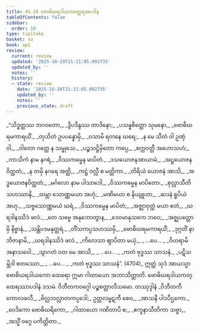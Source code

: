 ```yaml
---
title: 45.10 ဗောဓိဃရဒါယကတ္ထေရအပဒါန
tableOfContents: false
sidebar:
  order: 10
type: tipitaka
basket: su
book: ap1
review:
  current: review
  updated: '2025-10-20T21:21:05.092735'
  updated_by: ''
  notes: ''
  history:
  - state: review
    date: '2025-10-20T21:21:05.092735'
    updated_by: ''
    notes: ''
    previous_state: draft
---
```



<DynamicBreadcrumb />


<ReviewStatus review={frontmatter.review} showDetails={true} />

<HypothesisAnnotation frontmatter={frontmatter} />

<Division number="69" book="ap1" e="ch" v="20" p="434">

<Paragraph number="5861" type="verses" book="ap1">
_“သိဒ္ဓတ္ထဿ ဘဂဝတော,_  
_ဒွိပဒိန္ဒဿ တာဒိနော;_  
_ပသန္နစိတ္တော သုမနော,_  
_ဗောဓိဃရမကာရယိံ._  

</Paragraph>

</Division>
<Division number="70" book="ap1" e="ch" v="20" p="434">

<Paragraph number="5862" type="verses" book="ap1">
_တုသိတံ ဥပပန္နောမှိ,_  
_ဝသာမိ ရတနေ ဃရေ;_  
_န မေ သီတံ ဝါ ဥဏှံ ဝါ,_  
_ဝါတော ဂတ္တေ န သမ္ဖုသေ._  

</Paragraph>

</Division>
<Division number="71" book="ap1" e="ch" v="20" p="434">

<Paragraph number="5863" type="verses" book="ap1">
_ပဉ္စသဋ္ဌိမှိတော ကပ္ပေ,_  
_စက္ကဝတ္တီ အဟောသဟံ;_  
_ကာသိကံ နာမ နဂရံ,_  
_ဝိဿကမ္မေန မာပိတံ._  

</Paragraph>

</Division>
<Division number="72" book="ap1" e="ch" v="20" p="435">

<Paragraph number="5864" type="verses" book="ap1">
_ဒသယောဇနအာယာမံ,_  
_အဋ္ဌယောဇနဝိတ္ထတံ;_  
_န တမှိ နဂရေ အတ္ထိ,_  
_ကဋ္ဌံ ဝလ္လီ စ မတ္တိကာ._  

</Paragraph>

</Division>
<Division number="73" book="ap1" e="ch" v="20" p="435">

<Paragraph number="5865" type="verses" book="ap1">
_တိရိယံ ယောဇနံ အာသိ,_  
_အဒ္ဓယောဇနဝိတ္ထတံ;_  
_မင်္ဂလော နာမ ပါသာဒေါ,_  
_ဝိဿကမ္မေန မာပိတော._  

</Paragraph>

</Division>
<Division number="74" book="ap1" e="ch" v="20" p="435">

<Paragraph number="5866" type="verses" book="ap1">
_စုလ္လာသီတိသဟဿာနိ,_  
_ထမ္ဘာ သောဏ္ဏမယာ အဟုံ;_  
_မဏိမယာ စ နိယျူဟာ,_  
_ဆဒနံ ရူပိယံ အဟု._  

</Paragraph>

</Division>
<Division number="75" book="ap1" e="ch" v="20" p="435">

<Paragraph number="5867" type="verses" book="ap1">
_သဗ္ဗသောဏ္ဏမယံ ဃရံ,_  
_ဝိဿကမ္မေန မာပိတံ;_  
_အဇ္ဈာဝုတ္ထံ မယာ ဧတံ,_  
_ဃရဒါနဿိဒံ ဖလံ._  

</Paragraph>

</Division>
<Division number="76" book="ap1" e="ch" v="20" p="435">

<Paragraph number="5868" type="verses" book="ap1">
_တေ သဗ္ဗေ အနုဘောတွာန,_  
_ဒေဝမာနုသကေ ဘဝေ;_  
_အဇ္ဈပတ္တောမှိ နိဗ္ဗာနံ,_  
_သန္တိပဒမနုတ္တရံ._  

</Paragraph>

</Division>
<Division number="77" book="ap1" e="ch" v="20" p="435">

<Paragraph number="5869" type="verses" book="ap1">
_တိံသကပ္ပသဟဿမှိ,_  
_ဗောဓိဃရမကာရယိံ;_  
_ဒုဂ္ဂတိံ နာဘိဇာနာမိ,_  
_ဃရဒါနဿိဒံ ဖလံ._  

</Paragraph>

</Division>
<Division number="78" book="ap1" e="ch" v="20" p="435">

<Paragraph number="5870" type="verses" book="ap1">
_ကိလေသာ ဈာပိတာ မယှံ,_  
_ …ပေ… _  
_ဝိဟရာမိ အနာသဝေါ._  

</Paragraph>

</Division>
<Division number="79" book="ap1" e="ch" v="20" p="435">

<Paragraph number="5871" type="verses" book="ap1">
_သွာဂတံ ဝတ မေ အာသိ,_  
_ …ပေ… _  
_ကတံ ဗုဒ္ဓဿ သာသနံ._  

</Paragraph>

</Division>
<Division number="80" book="ap1" e="ch" v="20" p="435">

<Paragraph number="5872" type="verses" book="ap1">
_ပဋိသမ္ဘိဒါ စတဿော,_  
_ …ပေ… _  
_ကတံ ဗုဒ္ဓဿ သာသနံ”. (4704)_  

</Paragraph>

<Paragraph number="5873" book="ap1">
ဣတ္ထံ သုဒံ အာယသ္မာ ဗောဓိဃရဒါယကော ထေရော ဣမာ ဂါထာယော အဘာသိတ္ထာတိ.

</Paragraph>
</Division>

<Paragraph number="5874" type="center" book="ap1">
ဗောဓိဃရဒါယကတ္ထေရဿာပဒါနံ ဒသမံ.



</Paragraph>

<Paragraph number="5875" type="center" book="ap1">
ဝိဘီတကဝဂ္ဂေါ ပဉ္စစတ္တာလီသမော.



</Paragraph>

<Paragraph number="5876" type="center" book="ap1">
တဿုဒ္ဒါနံ


</Paragraph>

<Paragraph number="5877" type="verses" book="ap1">
_ဝိဘီတကီ ကောလဖလီ,_  
_ဗိလ္လဘလ္လာတကပ္ပဒေါ;_  
ဥတ္တလမ္ဗဋကီ စေဝ,_  
_အာသနီ ပါဒပီဌကော._  

</Paragraph>

<Paragraph number="5878" type="verses" book="ap1">
_ဝေဒိကော ဗောဓိဃရိကော,_  
_ဂါထာယော ဂဏိတာပိ စ;_  
_ဧကူနာသီတိကာ သဗ္ဗာ,_  
_အသ္မိံ ဝဂ္ဂေ ပကိတ္တိတာ._
</Paragraph>